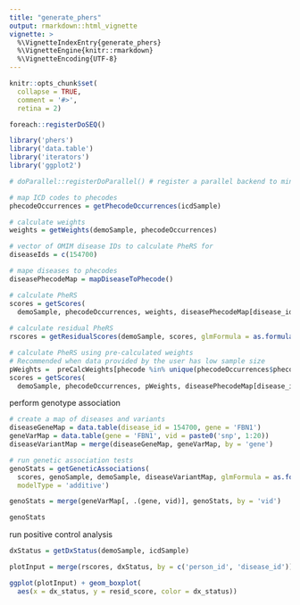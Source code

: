 ```yaml
---
title: "generate_phers"
output: rmarkdown::html_vignette
vignette: >
  %\VignetteIndexEntry{generate_phers}
  %\VignetteEngine{knitr::rmarkdown}
  %\VignetteEncoding{UTF-8}
---
```


```r
knitr::opts_chunk$set(
  collapse = TRUE,
  comment = '#>',
  retina = 2)

foreach::registerDoSEQ()
```

```r
library('phers')
library('data.table')
library('iterators')
library('ggplot2')

# doParallel::registerDoParallel() # register a parallel backend to minimize runtime
```

```r
# map ICD codes to phecodes
phecodeOccurrences = getPhecodeOccurrences(icdSample)

# calculate weights
weights = getWeights(demoSample, phecodeOccurrences)

# vector of OMIM disease IDs to calculate PheRS for
diseaseIds = c(154700)

# mape diseases to phecodes
diseasePhecodeMap = mapDiseaseToPhecode()

# calculate PheRS
scores = getScores(
  demoSample, phecodeOccurrences, weights, diseasePhecodeMap[disease_id %in% diseaseIds])
 
# calculate residual PheRS
rscores = getResidualScores(demoSample, scores, glmFormula = as.formula(~ sex))

# calculate PheRS using pre-calculated weights
# Recommended when data provided by the user has low sample size
pWeights =  preCalcWeights[phecode %in% unique(phecodeOccurrences$phecode)]
scores = getScores(
  demoSample, phecodeOccurrences, pWeights, diseasePhecodeMap[disease_id == diseaseIds])
```

perform genotype association 
```r
# create a map of diseases and variants
diseaseGeneMap = data.table(disease_id = 154700, gene = 'FBN1')
geneVarMap = data.table(gene = 'FBN1', vid = paste0('snp', 1:20))
diseaseVariantMap = merge(diseaseGeneMap, geneVarMap, by = 'gene')

# run genetic association tests
genoStats = getGeneticAssociations(
  scores, genoSample, demoSample, diseaseVariantMap, glmFormula = as.formula(~ sex),
  modelType = 'additive')

genoStats = merge(geneVarMap[, .(gene, vid)], genoStats, by = 'vid')

genoStats
```


run positive control analysis
```r
dxStatus = getDxStatus(demoSample, icdSample)

plotInput = merge(rscores, dxStatus, by = c('person_id', 'disease_id'))

ggplot(plotInput) + geom_boxplot(
  aes(x = dx_status, y = resid_score, color = dx_status))
```
